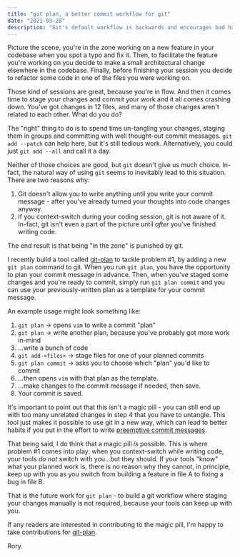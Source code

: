 ```yaml
---
title: "git plan, a better commit workflow for git"
date: "2021-03-28"
description: "Git's default workflow is backwards and encourages bad habits"
---
```


Picture the scene, you're in the zone working on a new feature in your codebase when you spot a typo and fix it. Then,
to facilitate the feature you're working on you decide to make a small architectural change elsewhere in the codebase.
Finally, before finishing your session you decide to refactor some code in one of the files you were working on.

Those kind of sessions are great, because you're in flow. And then it comes time to stage your changes and commit your
work and it all comes crashing down. You've got changes in 12 files, and many of those changes aren't related to
each other. What do you do?

The "right" thing to do is to spend time un-tangling your changes, staging them in groups and committing with well
thought-out commit messages. `git add --patch` can help here, but it's still tedious work. Alternatively, you could just
`git add --all` and call it a day.

Neither of those choices are good, but `git` doesn't give us much choice. In-fact, the natural way of using `git` seems
to inevitably lead to this situation. There are two reasons why:

1. Git doesn't allow you to write anything until you write your commit message - after you've already turned your
thoughts into code changes anyway.
2. If you context-switch during your coding session, git is not aware of it. In-fact, git isn't even a part of the
picture until _after_ you've finished writing code.

The end result is that being "in the zone" is punished by git.

I recently build a tool called [git-plan](https://github.com/synek/git-plan) to tackle problem #1, by adding a new `git
plan` command  to git. When you run `git plan`, you have the opportunity to plan your commit message in advance.
Then, when you've staged some changes and you're ready to commit, simply run `git plan commit` and you can use your
previously-written plan as a template for your commit message.

An example usage might look something like:
1. `git plan` -> opens `vim` to write a commit "plan"
2. `git plan` -> write another plan, because you've probably got more work in-mind
3. ...write a bunch of code
4. `git add <files>` -> stage files for one of your planned commits
5. `git plan commit` -> asks you to choose which "plan" you'd like to commit
6. ...then opens `vim` with that plan as the template.
7. ...make changes to the commit message if needed, then save.
8. Your commit is saved.

It's important to point out that this isn't a magic pill - you can still end up with too many unrelated changes in step
4 that you have to untangle. This tool just makes it possible to use git in a new way, which can lead to better habits
if you put in the effort to write [preemptive commit messages](https://arialdomartini.wordpress.com/2012/09/03/pre-emptive-commit-comments/).

That being said, I do think that a magic pill _is_ possible. This is where problem #1 comes into play: when you
context-switch while writing code, your tools *do not* switch with you...but they should. If your tools "know" what your
planned work is, there is no reason why they cannot, in principle, keep up with you as you switch from building a
feature in file A to fixing a bug in file B.

That is the future work for `git plan` - to build a git workflow where staging your changes manually is not required,
because your tools can keep up with you.

If any readers are interested in contributing to the magic pill, I'm happy to take contributions for
[git-plan](https://github.com/synek/git-plan).

Rory.
